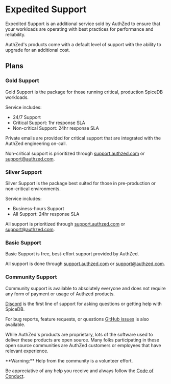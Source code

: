 
# Expedited Support

Expedited Support is an additional service sold by AuthZed to ensure that your workloads are operating with best practices for performance and reliability.

AuthZed's products come with a default level of support with the ability to upgrade for an additional cost.

## Plans

### Gold Support

Gold Support is the package for those running critical, production SpiceDB workloads.

Service includes:

- 24/7 Support
- Critical Support: 1hr response SLA
- Non-critical Support: 24hr response SLA

Private emails are provided for critical support that are integrated with the AuthZed engineering on-call.

Non-critical support is prioritized through [support.authzed.com][support] or [support@authzed.com][email].

[support]: https://support.authzed.com
[email]: mailto:support@authzed.com

### Silver Support

Silver Support is the package best suited for those in pre-production or non-critical environments.

Service includes:

- Business-hours Support
- All Support: 24hr response SLA

All support is prioritized through [support.authzed.com][support] or [support@authzed.com][email].

### Basic Support

Basic Support is free, best-effort support provided by AuthZed.

All support is done through [support.authzed.com][support] or [support@authzed.com][email].

### Community Support

Community support is available to absolutely everyone and does not require any form of payment or usage of Authzed products.

[Discord] is the first line of support for asking questions or getting help with SpiceDB.

For bug reports, feature requests, or questions [GitHub issues] is also available.

While AuthZed's products are proprietary, lots of the software used to deliver these products are open source.
Many folks participating in these open source communities are AuthZed customers or employees that have relevant experience.

<Callout type="warning">
  **Warning:**
  Help from the community is a volunteer effort.

  Be appreciative of any help you receive and always follow the [Code of Conduct].
</Callout>

[Discord]: https://authzed.com/discord
[GitHub issues]: https://github.com/authzed/spicedb/issues
[Code of Conduct]: https://github.com/authzed/spicedb/blob/main/CODE-OF-CONDUCT.md
